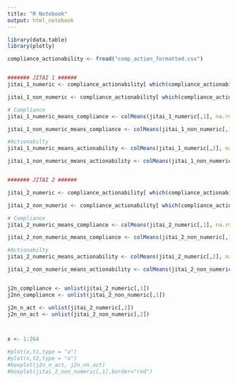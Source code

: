 ```yaml
---
title: "R Notebook"
output: html_notebook
---
```


```r
library(data.table)
library(plotly)

compliance_actionability <- fread("comp_action_formatted.csv")


####### JITAI 1 ######
jitai_1_numeric <- compliance_actionability[ which(compliance_actionability$JITAI_TYPE=='1' & compliance_actionability$NUMERIC_TYPE=='Numeric'), 4:5]

jitai_1_non_numeric <- compliance_actionability[ which(compliance_actionability$JITAI_TYPE=='1' & compliance_actionability$NUMERIC_TYPE=='Non-numeric'), 4:5]

# Compliance
jitai_1_numeric_means_compliance <- colMeans(jitai_1_numeric[,1], na.rm = TRUE)

jitai_1_non_numeric_means_compliance <- colMeans(jitai_1_non_numeric[,1], na.rm = TRUE)

#Actionabilty
jitai_1_numeric_means_actionability <- colMeans(jitai_1_numeric[,2], na.rm = TRUE)

jitai_1_non_numeric_means_actionability <- colMeans(jitai_1_non_numeric[,2], na.rm = TRUE)


####### JITAI 2 ######

jitai_2_numeric <- compliance_actionability[ which(compliance_actionability$JITAI_TYPE=='2' & compliance_actionability$NUMERIC_TYPE=='Numeric'), 4:5]

jitai_2_non_numeric <- compliance_actionability[ which(compliance_actionability$JITAI_TYPE=='2' & compliance_actionability$NUMERIC_TYPE=='Non-numeric'), 4:5]

# Compliance
jitai_2_numeric_means_compliance <- colMeans(jitai_2_numeric[,1], na.rm = TRUE)

jitai_2_non_numeric_means_compliance <- colMeans(jitai_2_non_numeric[,1], na.rm = TRUE)

#Actionabilty
jitai_2_numeric_means_actionability <- colMeans(jitai_2_numeric[,2], na.rm = TRUE)

jitai_2_non_numeric_means_actionability <- colMeans(jitai_2_non_numeric[,2], na.rm = TRUE)


j2n_compliance <- unlist(jitai_2_numeric[,1])
j2nn_compliance <- unlist(jitai_2_non_numeric[,1])

j2n_n_act <- unlist(jitai_2_numeric[,2])
j2n_nn_act <- unlist(jitai_2_non_numeric[,2])



x <- 1:264

#plot(x,t1,type = "o")
#plot(x,t2,type = "o")
#boxplot(j2n_n_act, j2n_nn_act)
#boxplot(jitai_2_non_numeric[,1],border="red")



```


